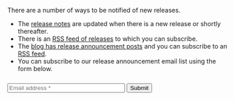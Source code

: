 ---
---

<HubspotContext />

There are a number of ways to be notified of new releases.

* The [release notes](/docs/release-notes) are updated when there is a new release or shortly thereafter.
* There is an [RSS feed of releases](/docs/releases.xml) to which you can subscribe.
* The [blog has release announcement posts](/blog/tag/release-notes/) and you can subscribe to an [RSS feed](/blog/feed.xml).
* You can subscribe to our release announcement email list using the form below.

<div style="margin-top: 25px;">
  <form action="https://forms.hubspot.com/uploads/form/v2/634739/c8db8f9b-f7f1-40d6-ae85-88fba80822bc" method="POST" target="_blank">
    <div class="flex gap-x-4">
      <input type="text" name="EMAIL" size="30" placeholder="Email address *" required class="min-w-0 flex-auto rounded-md bg-white/5 px-3.5 py-2 text-base text-white outline-1 -outline-offset-1 outline-white/10 placeholder:text-gray-500 focus:outline-2 focus:-outline-offset-2 focus:outline-indigo-500 sm:text-sm/6" />
      <input type="hidden" name="hs_context" id="hs_context"/>
        <button type="submit" class="flex-none rounded-md bg-indigo-500 px-3.5 py-2.5 text-sm font-semibold text-white shadow-xs hover:bg-indigo-400 focus-visible:outline-2 focus-visible:outline-offset-2 focus-visible:outline-indigo-500">Submit</button>
    </div>
    <div style="position: absolute; left: -5000px;" aria-hidden="true">
      <input type="text" name="b_e49fa3727e80f8a81984ec45e_e94ebde866" tabindex="-1" value="" />
    </div>
    <p>&nbsp;</p>
  </form>
</div>




